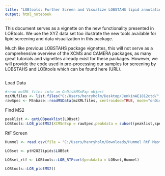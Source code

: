 ```yaml
---
title: "LOBtools: Further Screen and Visualize LOBSTAHS lipid annotations."
output: html_notebook
---
```


This document serves as a vignette on the new functionality presented in LOBtools. We use the XYZ data set too illustrate the new tools available for lipid screening and data visualization in this package.

Much like previous LOBSTAHS package vignettes, this will not serve as a comprehensive overview of the XCMS and CAMERA packages, as many great tutorials and vignettes already exist for these packages. However, we will provide the code used in pre-processing our samples for screening by LOBSTAHS and LOBtools which can be found here (URL).


```r

```

Load Data
```r
#read mzXML files into an OnDiskMSnExp object
mzXMLfiles <- list.files("C:/Users/henryholm/Desktop/JenkinAE1812ctd/", recursive = TRUE, full.names = TRUE)
rawSpec <- MSnbase::readMSData(mzXMLfiles, centroided=TRUE, mode="onDisk")

```

Find MS2
```r
peaklist <- getLOBpeaklist(LOBset)
LOBtools::LOB_plotMS2(XCMSnExp = rawSpec,peakdata = subset(peaklist,species == "SQDG"))
```


RtF Screen
```r
Hummel <- read.csv(file = "C:/Users/henryholm/Downloads/Hummel RtF Master Database - rtf_data.csv")

LOBset <- ptH2O2lipids$LOBSet

LOBset_rtf <- LOBtools::LOB_RTFsort(peakdata = LOBset,Hummel)

LOBtools::LOB_plotMS2()

```

